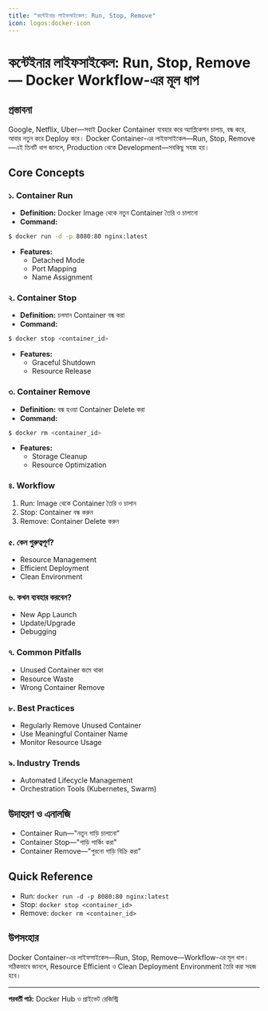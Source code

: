 ```yaml
---
title: "কন্টেইনার লাইফসাইকেল: Run, Stop, Remove"
icon: logos:docker-icon
---
```


# কন্টেইনার লাইফসাইকেল: Run, Stop, Remove — Docker Workflow-এর মূল ধাপ

## প্রস্তাবনা

Google, Netflix, Uber—সবাই Docker Container ব্যবহার করে অ্যাপ্লিকেশন চালায়, বন্ধ করে, আবার নতুন করে Deploy করে। Docker Container-এর লাইফসাইকেল—Run, Stop, Remove—এই তিনটি ধাপ জানলে, Production থেকে Development—সবকিছু সহজ হয়।

## Core Concepts

### ১. Container Run
- **Definition:** Docker Image থেকে নতুন Container তৈরি ও চালানো
- **Command:**
```bash
$ docker run -d -p 8080:80 nginx:latest
```
- **Features:**
    - Detached Mode
    - Port Mapping
    - Name Assignment

### ২. Container Stop
- **Definition:** চলমান Container বন্ধ করা
- **Command:**
```bash
$ docker stop <container_id>
```
- **Features:**
    - Graceful Shutdown
    - Resource Release

### ৩. Container Remove
- **Definition:** বন্ধ হওয়া Container Delete করা
- **Command:**
```bash
$ docker rm <container_id>
```
- **Features:**
    - Storage Cleanup
    - Resource Optimization

### ৪. Workflow
1. Run: Image থেকে Container তৈরি ও চালান
2. Stop: Container বন্ধ করুন
3. Remove: Container Delete করুন

### ৫. কেন গুরুত্বপূর্ণ?
- Resource Management
- Efficient Deployment
- Clean Environment

### ৬. কখন ব্যবহার করবেন?
- New App Launch
- Update/Upgrade
- Debugging

### ৭. Common Pitfalls
- Unused Container জমে থাকা
- Resource Waste
- Wrong Container Remove

### ৮. Best Practices
- Regularly Remove Unused Container
- Use Meaningful Container Name
- Monitor Resource Usage

### ৯. Industry Trends
- Automated Lifecycle Management
- Orchestration Tools (Kubernetes, Swarm)

## উদাহরণ ও এনালজি
- Container Run—"নতুন গাড়ি চালানো"
- Container Stop—"গাড়ি পার্কিং করা"
- Container Remove—"পুরনো গাড়ি বিক্রি করা"

## Quick Reference
- Run: `docker run -d -p 8080:80 nginx:latest`
- Stop: `docker stop <container_id>`
- Remove: `docker rm <container_id>`

## উপসংহার

Docker Container-এর লাইফসাইকেল—Run, Stop, Remove—Workflow-এর মূল ধাপ। সঠিকভাবে জানলে, Resource Efficient ও Clean Deployment Environment তৈরি করা সহজ হবে।

---

**পরবর্তী পাঠ:** Docker Hub ও প্রাইভেট রেজিস্ট্রি
